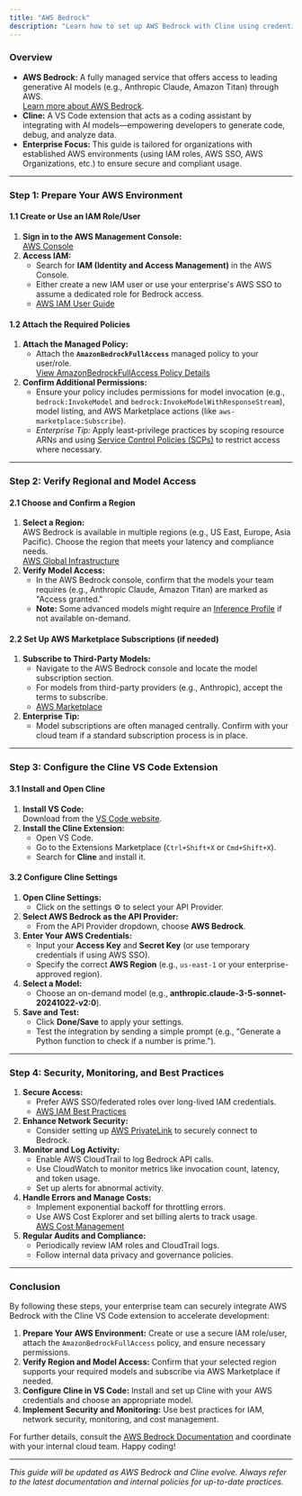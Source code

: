 ```yaml
---
title: "AWS Bedrock"
description: "Learn how to set up AWS Bedrock with Cline using credentials authentication. This guide covers AWS environment setup, regional access verification, and secure integration with the Cline VS Code extension."
---
```


### Overview

-   **AWS Bedrock:** A fully managed service that offers access to leading generative AI models (e.g., Anthropic Claude, Amazon Titan) through AWS.\
    [Learn more about AWS Bedrock](https://docs.aws.amazon.com/bedrock/latest/userguide/what-is-bedrock.html).
-   **Cline:** A VS Code extension that acts as a coding assistant by integrating with AI models—empowering developers to generate code, debug, and analyze data.
-   **Enterprise Focus:** This guide is tailored for organizations with established AWS environments (using IAM roles, AWS SSO, AWS Organizations, etc.) to ensure secure and compliant usage.

---

### Step 1: Prepare Your AWS Environment

#### 1.1 Create or Use an IAM Role/User

1. **Sign in to the AWS Management Console:**\
   [AWS Console](https://aws.amazon.com/console/)
2. **Access IAM:**
    - Search for **IAM (Identity and Access Management)** in the AWS Console.
    - Either create a new IAM user or use your enterprise's AWS SSO to assume a dedicated role for Bedrock access.
    - [AWS IAM User Guide](https://docs.aws.amazon.com/IAM/latest/UserGuide/introduction.html)

#### 1.2 Attach the Required Policies

1. **Attach the Managed Policy:**
    - Attach the **`AmazonBedrockFullAccess`** managed policy to your user/role.\
      [View AmazonBedrockFullAccess Policy Details](https://docs.aws.amazon.com/bedrock/latest/userguide/security-iam.html)
2. **Confirm Additional Permissions:**
    - Ensure your policy includes permissions for model invocation (e.g., `bedrock:InvokeModel` and `bedrock:InvokeModelWithResponseStream`), model listing, and AWS Marketplace actions (like `aws-marketplace:Subscribe`).
    - _Enterprise Tip:_ Apply least-privilege practices by scoping resource ARNs and using [Service Control Policies (SCPs)](https://docs.aws.amazon.com/organizations/latest/userguide/orgs_manage_policies_scps.html) to restrict access where necessary.

---

### Step 2: Verify Regional and Model Access

#### 2.1 Choose and Confirm a Region

1. **Select a Region:**\
   AWS Bedrock is available in multiple regions (e.g., US East, Europe, Asia Pacific). Choose the region that meets your latency and compliance needs.\
   [AWS Global Infrastructure](https://aws.amazon.com/about-aws/global-infrastructure/regions_az/)
2. **Verify Model Access:**
    - In the AWS Bedrock console, confirm that the models your team requires (e.g., Anthropic Claude, Amazon Titan) are marked as "Access granted."
    - **Note:** Some advanced models might require an [Inference Profile](https://docs.aws.amazon.com/bedrock/latest/userguide/inference-profiles-prereq.html) if not available on-demand.

#### 2.2 Set Up AWS Marketplace Subscriptions (if needed)

1. **Subscribe to Third-Party Models:**
    - Navigate to the AWS Bedrock console and locate the model subscription section.
    - For models from third-party providers (e.g., Anthropic), accept the terms to subscribe.
    - [AWS Marketplace](https://aws.amazon.com/marketplace/)
2. **Enterprise Tip:**
    - Model subscriptions are often managed centrally. Confirm with your cloud team if a standard subscription process is in place.

---

### Step 3: Configure the Cline VS Code Extension

#### 3.1 Install and Open Cline

1. **Install VS Code:**\
   Download from the [VS Code website](https://code.visualstudio.com/).
2. **Install the Cline Extension:**
    - Open VS Code.
    - Go to the Extensions Marketplace (`Ctrl+Shift+X` or `Cmd+Shift+X`).
    - Search for **Cline** and install it.

#### 3.2 Configure Cline Settings

1. **Open Cline Settings:**
    - Click on the settings ⚙️ to select your API Provider.
2. **Select AWS Bedrock as the API Provider:**
    - From the API Provider dropdown, choose **AWS Bedrock**.
3. **Enter Your AWS Credentials:**
    - Input your **Access Key** and **Secret Key** (or use temporary credentials if using AWS SSO).
    - Specify the correct **AWS Region** (e.g., `us-east-1` or your enterprise-approved region).
4. **Select a Model:**
    - Choose an on-demand model (e.g., **anthropic.claude-3-5-sonnet-20241022-v2:0**).
5. **Save and Test:**
    - Click **Done/Save** to apply your settings.
    - Test the integration by sending a simple prompt (e.g., "Generate a Python function to check if a number is prime.").

---

### Step 4: Security, Monitoring, and Best Practices

1. **Secure Access:**
    - Prefer AWS SSO/federated roles over long-lived IAM credentials.
    - [AWS IAM Best Practices](https://docs.aws.amazon.com/IAM/latest/UserGuide/best-practices.html)
2. **Enhance Network Security:**
    - Consider setting up [AWS PrivateLink](https://docs.aws.amazon.com/vpc/latest/userguide/endpoint-services-overview.html) to securely connect to Bedrock.
3. **Monitor and Log Activity:**
    - Enable AWS CloudTrail to log Bedrock API calls.
    - Use CloudWatch to monitor metrics like invocation count, latency, and token usage.
    - Set up alerts for abnormal activity.
4. **Handle Errors and Manage Costs:**
    - Implement exponential backoff for throttling errors.
    - Use AWS Cost Explorer and set billing alerts to track usage.\
      [AWS Cost Management](https://docs.aws.amazon.com/cost-management/latest/userguide/what-is-aws-cost-management.html)
5. **Regular Audits and Compliance:**
    - Periodically review IAM roles and CloudTrail logs.
    - Follow internal data privacy and governance policies.

---

### Conclusion

By following these steps, your enterprise team can securely integrate AWS Bedrock with the Cline VS Code extension to accelerate development:

1. **Prepare Your AWS Environment:** Create or use a secure IAM role/user, attach the `AmazonBedrockFullAccess` policy, and ensure necessary permissions.
2. **Verify Region and Model Access:** Confirm that your selected region supports your required models and subscribe via AWS Marketplace if needed.
3. **Configure Cline in VS Code:** Install and set up Cline with your AWS credentials and choose an appropriate model.
4. **Implement Security and Monitoring:** Use best practices for IAM, network security, monitoring, and cost management.

For further details, consult the [AWS Bedrock Documentation](https://docs.aws.amazon.com/bedrock/latest/userguide/what-is-bedrock.html) and coordinate with your internal cloud team. Happy coding!

---

_This guide will be updated as AWS Bedrock and Cline evolve. Always refer to the latest documentation and internal policies for up-to-date practices._
